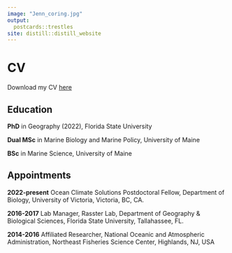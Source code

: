 ```yaml
---
image: "Jenn_coring.jpg"
output:
  postcards::trestles
site: distill::distill_website
---
```


# CV

Download my CV [here](McHenry_CV_2023.pdf) 

## Education

__PhD__ in Geography (2022), Florida State University

__Dual MSc__ in Marine Biology and Marine Policy, University of Maine

__BSc__ in Marine Science, University of Maine

## Appointments

__2022-present__ Ocean Climate Solutions Postdoctoral Fellow, Department of Biology, University of Victoria, Victoria, BC, CA.

__2016-2017__ Lab Manager, Rasster Lab, Department of Geography & Biological Sciences, Florida State University, Tallahassee, FL.

__2014-2016__ Affiliated Researcher, National Oceanic and Atmospheric Administration, Northeast Fisheries Science Center, Highlands, NJ, USA
